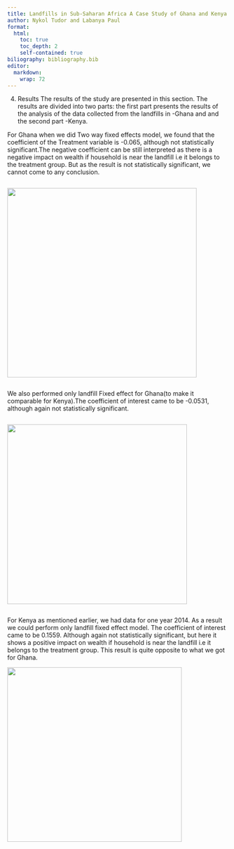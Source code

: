 ```yaml
---
title: Landfills in Sub-Saharan Africa A Case Study of Ghana and Kenya
author: Nykol Tudor and Labanya Paul
format: 
  html: 
    toc: true
    toc_depth: 2
    self-contained: true
biliography: bibliography.bib
editor: 
  markdown: 
    wrap: 72
---
```


4.  Results The results of the study are presented in this section. The
    results are divided into two parts: the first part presents the
    results of the analysis of the data collected from the landfills in
    -Ghana and and the second part -Kenya.

For Ghana when we did Two way fixed effects model, we found that the
coefficient of the Treatment variable is -0.065, although not
statistically significant.The negative coefficient can be still
interpreted as there is a negative impact on wealth if household is near
the landfill i.e it belongs to the treatment group. But as the result is
not statistically significant, we cannot come to any conclusion.

```         
```

![](images/Reg_tableGhanaTWFE.png){width="432"}

```{}
```

We also performed only landfill Fixed effect for Ghana(to make it
comparable for Kenya).The coefficient of interest came to be -0.0531,
although again not statistically significant.

```         
```

![](images/Reg_tableGhana.png){width="410"}

```{}
```

For Kenya as mentioned earlier, we had data for one year 2014. As a
result we could perform only landfill fixed effect model. The
coefficient of interest came to be 0.1559. Although again not
statistically significant, but here it shows a positive impact on wealth
if household is near the landfill i.e it belongs to the treatment group.
This result is quite opposite to what we got for Ghana.

![](images/Reg_tableKenya.png){width="398"}

```{}
```
